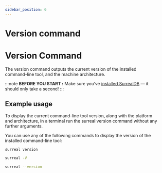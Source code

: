 ```yaml
---
sidebar_position: 6
---
```


# Version command

# Version Command

The version command outputs the current version of the installed command-line tool, and the machine architecture.

:::note
__BEFORE YOU START :__ Make sure you’ve [installed SurrealDB](/docs/installation/overview/) — it should only take a second!
:::

## Example usage
To display the current command-line tool version, along with the platform and architecture, in a terminal run the surreal version command without any further arguments.

You can use any of the following commands to display the version of the installed command-line tool:

```bash
surreal version
```
```bash
surreal -V
```
```bash
surreal --version
```
